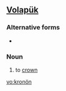 ==[[Volapük]]==

===Alternative forms===
*{{l|vo|kronoyn}}

===Noun===
{{infl|vo|noun}}
 
# to [[crown]]

[[vo:kronön]]